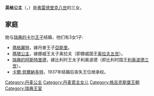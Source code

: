 {{Unreferenced|time=2020-10-02T09:57:06+00:00}}
{{Infobox royalty|royal
| name                 =英格公主
| title = 丹麦公主
| image                =Ingeborg_of_Sweden.jpg
| caption              =英格公主
| full name            = Ingeborg Charlotta Carolina Frederikke Louise
| house       = [[格吕克斯堡王朝|格吕克斯堡王朝]]
| father        = [[弗雷德里克八世|弗雷德里克八世]]
| mother            = [[瑞典的路易丝公主|瑞典的路易丝公主]]
| spouse            = [[卡爾王子_(西約特蘭公爵)|瑞典的卡爾王子]]
| issue            = {{plainlist|
* [[瑪格麗特_(瑞典公主)|丹麥王妃瑪格麗特]]
* [[瑪塔公主_(瑞典)|挪威王儲妃瑪塔公主]]
* [[瑞典的阿斯特里德|比利時王后瑞典的阿斯特里德]]
* [[卡爾·貝爾納多特|卡爾·貝爾納多特]]
}}
| birth_date  = {{Birth date|1878|8|2|df=y}}
| birth_place = {{DEN}}[[哥本哈根|哥本哈根]]
| death_date  = {{Death date and age|1958|3|12|1878|8|2|df=y}}
| death_place = {{SWE}}[[斯德哥尔摩|斯德哥尔摩]]
}}

'''英格公主'''（{{lang-da|Prinsesse Ingeborg af Danmark}}，{{bd|1878年|8月2日|1958年|3月1日}}）是[[弗雷德里克八世|弗雷德里克八世]]的三女。

== 家庭  ==
她与[[卡爾王子_(西約特蘭公爵)|瑞典的卡尔王子]]结婚，他们有3女1子:
* [[瑪格麗特_(瑞典公主)|瑪格麗特]]，嫁丹麥王子[[亞斯里王子|亞斯里]]。
* [[瑪塔公主_(瑞典)|瑪塔公主]]，嫁挪威王太子奥拉夫（即挪威国王[[奥拉夫五世|奥拉夫五世]]）。
* [[瑞典的阿斯特里德|瑞典的阿斯特里德]]，嫁比利时王太子利奥波德（即比利时国王[[利奥波德三世_(比利时)|利奥波德三世]]）。
* [[卡爾·貝爾納多特|卡爾·貝爾納多特]]，1937年结婚后丧失王位继承权。

{{DEFAULTSORT: Ingeborg}}
[[Category:丹麦公主|Category:丹麦公主]]
[[Category:丹麦君主女儿|Category:丹麦君主女儿]]
[[Category:格呂克斯堡王朝|Category:格呂克斯堡王朝]]
[[Category:瑞典王室|Category:瑞典王室]]